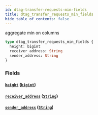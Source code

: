 ```yaml
---
id: dtag-transfer-requests-min-fields
title: dtag_transfer_requests_min_fields
hide_table_of_contents: false
---
```


aggregate min on columns

```graphql
type dtag_transfer_requests_min_fields {
  height: bigint
  receiver_address: String
  sender_address: String
}
```

### Fields

#### [`height`](#) ([`bigint`](../scalars/bigint))

#### [`receiver_address`](#) ([`String`](../scalars/string))

#### [`sender_address`](#) ([`String`](../scalars/string))
